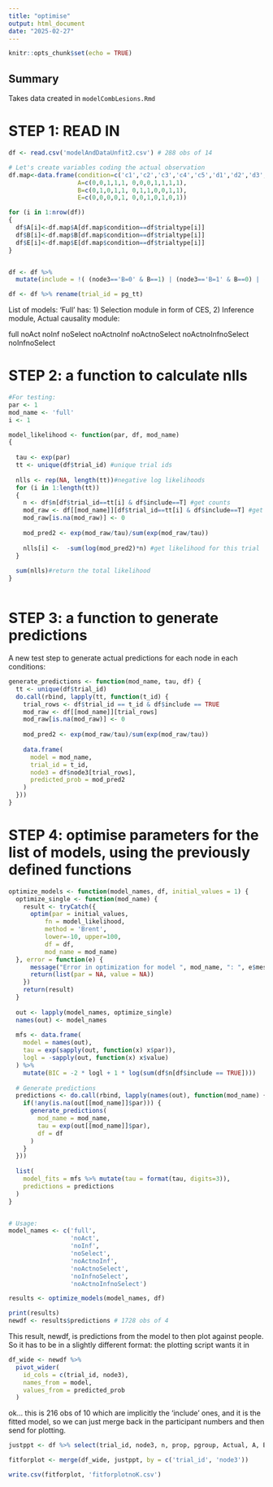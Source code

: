 ```yaml
---
title: "optimise"
output: html_document
date: "2025-02-27"
---
```


```r
knitr::opts_chunk$set(echo = TRUE)
```

## Summary

Takes data created in `modelCombLesions.Rmd`


# STEP 1: READ IN 

```r

df <- read.csv('modelAndDataUnfit2.csv') # 288 obs of 14

# Let's create variables coding the actual observation
df.map<-data.frame(condition=c('c1','c2','c3','c4','c5','d1','d2','d3','d4','d5','d6','d7'),
                   A=c(0,0,1,1,1, 0,0,0,1,1,1,1),
                   B=c(0,1,0,1,1, 0,1,1,0,0,1,1),
                   E=c(0,0,0,0,1, 0,0,1,0,1,0,1))

for (i in 1:nrow(df))
{
  df$A[i]<-df.map$A[df.map$condition==df$trialtype[i]]
  df$B[i]<-df.map$B[df.map$condition==df$trialtype[i]]
  df$E[i]<-df.map$E[df.map$condition==df$trialtype[i]]
}


df <- df %>% 
  mutate(include = !( (node3=='B=0' & B==1) | (node3=='B=1' & B==0) | (node3=='A=0' & A==1) | (node3=='A=1' & A==0)))

df <- df %>% rename(trial_id = pg_tt)

```

List of models: 'Full' has: 1) Selection module in form of CES, 2) Inference module, Actual causality module:

full
noAct
noInf
noSelect
noActnoInf
noActnoSelect
noActnoInfnoSelect
noInfnoSelect


# STEP 2: a function to calculate nlls

```r
#For testing:
par <- 1
mod_name <- 'full'
i <- 1

model_likelihood <- function(par, df, mod_name)
{
  
  tau <- exp(par) 
  tt <- unique(df$trial_id) #unique trial ids
  
  nlls <- rep(NA, length(tt))#negative log likelihoods
  for (i in 1:length(tt))
  {
    n <- df$n[df$trial_id==tt[i] & df$include==T] #get counts
    mod_raw <- df[[mod_name]][df$trial_id==tt[i] & df$include==T] #get model predictions
    mod_raw[is.na(mod_raw)] <- 0 
    
    mod_pred2 <- exp(mod_raw/tau)/sum(exp(mod_raw/tau)) 
    
    nlls[i] <-  -sum(log(mod_pred2)*n) #get likelihood for this trial
  }
  
  sum(nlls)#return the total likelihood
}



```

# STEP 3: a function to generate predictions

A new test step to generate actual predictions for each node in each conditions:

```r
generate_predictions <- function(mod_name, tau, df) {
  tt <- unique(df$trial_id)
  do.call(rbind, lapply(tt, function(t_id) {
    trial_rows <- df$trial_id == t_id & df$include == TRUE
    mod_raw <- df[[mod_name]][trial_rows]
    mod_raw[is.na(mod_raw)] <- 0
    
    mod_pred2 <- exp(mod_raw/tau)/sum(exp(mod_raw/tau))
    
    data.frame(
      model = mod_name,
      trial_id = t_id,
      node3 = df$node3[trial_rows],
      predicted_prob = mod_pred2
    )
  }))
}


```


# STEP 4: optimise parameters for the list of models, using the previously defined functions

```r

optimize_models <- function(model_names, df, initial_values = 1) { 
  optimize_single <- function(mod_name) {
    result <- tryCatch({
      optim(par = initial_values, 
          fn = model_likelihood, 
          method = 'Brent', 
          lower=-10, upper=100,
          df = df, 
          mod_name = mod_name)
  }, error = function(e) {
      message("Error in optimization for model ", mod_name, ": ", e$message)
      return(list(par = NA, value = NA))
    })
    return(result)
  }
  
  out <- lapply(model_names, optimize_single)
  names(out) <- model_names
  
  mfs <- data.frame(
    model = names(out),
    tau = exp(sapply(out, function(x) x$par)),
    logl = -sapply(out, function(x) x$value)
  ) %>%
    mutate(BIC = -2 * logl + 1 * log(sum(df$n[df$include == TRUE]))) 
  
  # Generate predictions 
  predictions <- do.call(rbind, lapply(names(out), function(mod_name) {
    if(!any(is.na(out[[mod_name]]$par))) {
      generate_predictions(
        mod_name = mod_name,
        tau = exp(out[[mod_name]]$par),
        df = df
      )
    }
  }))
  
  list(
    model_fits = mfs %>% mutate(tau = format(tau, digits=3)),
    predictions = predictions
  )
}


# Usage:
model_names <- c('full', 
                 'noAct', 
                 'noInf', 
                 'noSelect', 
                 'noActnoInf', 
                 'noActnoSelect', 
                 'noInfnoSelect', 
                 'noActnoInfnoSelect')  

results <- optimize_models(model_names, df)

print(results)
newdf <- results$predictions # 1728 obs of 4
```


This result, newdf, is predictions from the model to then plot against people. So it has to be in a slightly different format: the plotting script wants it in 

```r
df_wide <- newdf %>%
  pivot_wider(
    id_cols = c(trial_id, node3),
    names_from = model,
    values_from = predicted_prob
  )

```

ok... this is 216 obs of 10 which are implicitly the 'include' ones, and it is the fitted model, so we can just merge back in the participant numbers and then send for plotting.


```r
justppt <- df %>% select(trial_id, node3, n, prop, pgroup, Actual, A, B, E, include)

fitforplot <- merge(df_wide, justppt, by = c('trial_id', 'node3'))
```

```r
write.csv(fitforplot, 'fitforplotnoK.csv')  
```

